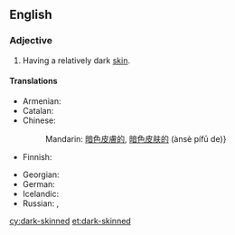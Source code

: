 ==English==

===Adjective===
{{en-adj|head=[[dark]]-[[skinned]]}}

# Having a relatively dark [[skin]].

====Translations====
{{trans-top|having dark skin}}
* Armenian: {{t-|hy|թուխ|tr=t’ux}}
* Catalan: {{t|ca|bru}}
* Chinese:
*: Mandarin: [[暗色]][[皮膚]][[的]], [[暗色]][[皮肤]][[的]] (ànsè pífū de)}
* Finnish: {{t-|fi|tummaihoinen}}
{{trans-mid}}
* Georgian: {{t|ka|მუქი|sc=Geor}}
* German: {{t+|de|dunkelhäutig}}
* Icelandic: {{t-|is|hörundsdökkur}}
* Russian: {{t-|ru|темнокожий|tr=temnokóžij|sc=Cyrl}}, {{t+|ru|смуглый|tr=smúglyj|sc=Cyrl}}
{{trans-bottom}}

[[cy:dark-skinned]]
[[et:dark-skinned]]